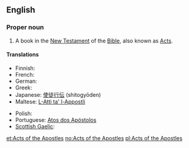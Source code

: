 ==English==
{{book of the Bible|Acts of the Apostles}}

===Proper noun===
{{en-proper noun}}

# {{biblical}} A book in the [[New Testament]] of the [[Bible]], also known as [[Acts]].

====Translations====
{{trans-top|the name of the book of Acts in the Bible}}
* Finnish: {{t+|fi|Apostolien teot}}
* French: {{t|fr|Actes des Apôtres|f|p}}
* German: {{t+|de|Apostelgeschichte|f}}
* Greek: {{t|el|Πράξεις των Αποστόλων|f|p|tr=Práxeis ton Apostólon}}
* Japanese: [[使徒行伝]] (shitogyōden)
* Maltese: [[L-Atti ta' l-Appostli]]
{{trans-mid}}
* Polish: {{t|pl|Dzieje Apostolskie|p}}
* Portuguese: [[Atos dos Apóstolos]]
* [[Scottish Gaelic]]: {{t-|gd|Leabhar Ghnìomharan nan Abstol|m|xs=Scottish Gaelic}}
{{trans-bottom}}

[[et:Acts of the Apostles]]
[[no:Acts of the Apostles]]
[[pl:Acts of the Apostles]]